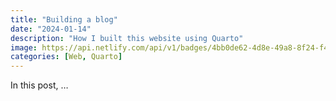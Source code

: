 ```yaml
---
title: "Building a blog"
date: "2024-01-14"
description: "How I built this website using Quarto"
image: https://api.netlify.com/api/v1/badges/4bb0de62-4d8e-49a8-8f24-f4cafe52a70a/deploy-status
categories: [Web, Quarto]
---
```


In this post, ...
